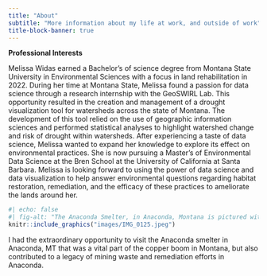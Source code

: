 ```yaml
---
title: "About"
subtitle: "More information about my life at work, and outside of work"
title-block-banner: true
---
```


**Professional Interests**

Melissa Widas earned a Bachelor's of science degree from Montana State University in Environmental Sciences with a focus in land rehabilitation in 2022. During her time at Montana State, Melissa found a passion for data science through a research internship with the GeoSWIRL Lab. This opportunity resulted in the creation and management of a drought visualization tool for watersheds across the state of Montana. The development of this tool relied on the use of geographic information sciences and performed statistical analyses to highlight watershed change and risk of drought within watersheds. After experiencing a taste of data science, Melissa wanted to expand her knowledge to explore its effect on environmental practices. She is now pursuing a Master's of Environmental Data Science at the Bren School at the University of California at Santa Barbara. Melissa is looking forward to using the power of data science and data visualization to help answer environmental questions regarding habitat restoration, remediation, and the efficacy of these practices to ameliorate the lands around her.

:::{.column-margin}
```r
#| echo: false
#| fig-alt: "The Anaconda Smelter, in Anaconda, Montana is pictured with Melissa standing at its base. The smelter stands tall in front of a blue sky."
knitr::include_graphics("images/IMG_0125.jpeg")
```
::: {.extra-small-text .dark-gray-text .topbr}
I had the extraordinary opportunity to visit the Anaconda smelter in Anaconda, MT that was a vital part of the copper boom in Montana, but also contributed to a legacy of mining waste and remediation efforts in Anaconda.
:::
:::



